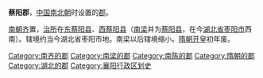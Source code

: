'''蔡阳郡'''，[[中国|中国]][[南北朝|南北朝]]时设置的[[郡|郡]]。

[[南朝齐|南朝齐]]置，[[治所|治所]]在[[东蔡阳县|东蔡阳县]]、[[西蔡阳县|西蔡阳县]]（[[南梁|南梁]]并为[[蔡阳县|蔡阳县]]，在今[[湖北省|湖北省]][[枣阳市|枣阳市]]西南）。辖境约当今湖北省枣阳市地。南梁以后辖境缩小。[[隋朝|隋朝]][[开皇|开皇]]初年废。 

{{湖北行政区划小作品}}
{{DEFAULTSORT:C}}
[[Category:南齐的郡|Category:南齐的郡]]
[[Category:南梁的郡|Category:南梁的郡]]
[[Category:南陈的郡|Category:南陈的郡]] 
[[Category:隋朝的郡|Category:隋朝的郡]]
[[Category:湖北的郡|Category:湖北的郡]]
[[Category:襄阳行政区划史|Category:襄阳行政区划史]]